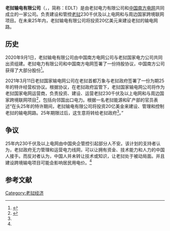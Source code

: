 {{Refimprove|time=2021-04-03T07:55:53+00:00}}
'''老挝输电有限公司'''（{{lang-en|Laos Transmission Company Limited}}，{{lang-fr|Electricité du Laos Transmission Company Ltd.}}，简称：EDLT）是由老挝电力有限公司和[[中国南方电网|中国南方电网]]共同成立的一家公司。负责建设和管控[[老挝|老挝]]230千伏及以上电网和与周边国家跨境联网项目。在未来25年内，老挝输电有限公司将投资20亿美元来建设老挝的输电网路。

== 历史 ==
2020年9月1日，老挝输电有限公司由中国南方电网公司与老挝国家电力公司共同出资组建。老挝电力有限公司和中国南方电网签署了一份持股协议，中国南方公司获得了大部分股份<ref name="voa">{{cite news |title=老挝签订电网特许协议，中国全面控管25年 |url=https://www.voachinese.com/a/Laos-China-electricity-20210318/5819457.html |publisher=美国之音 |accessdate=2021-04-03 |archive-date=2021-03-24 |archive-url=https://web.archive.org/web/20210324195825/https://www.voachinese.com/a/Laos-China-electricity-20210318/5819457.html |dead-url=no }}</ref>。

2021年3月11日老挝国家输电网公司在老挝首都万象与老挝政府签署了一份为期25年的特许经营权协议。根据协议，在老挝政府监管下，老挝国家输电网公司将作为老挝国家电网运营商，负责投资、建设、运营老挝230千伏及以上电网和与周边国家跨境联网项目<ref>{{cite news |title=中老合资输电网公司与老挝政府签署特许经营权协议 |url=http://www.xinhuanet.com/silkroad/2021-03/12/c_1127203419.htm |agency=新华社 |accessdate=2021-04-03 |archive-date=2021-05-24 |archive-url=https://web.archive.org/web/20210524160110/http://www.xinhuanet.com/silkroad/2021-03/12/c_1127203419.htm |dead-url=no }}</ref>，包括向邻国出口电力。根据一名老挝能源和矿产部的官员表述“在头25年的特许期间，老挝输电有限公司将投资20亿美金来建设、管理和控制老挝的输电网路。25年期限过后，这生意将转给老挝政府<ref name="voa"/>。”

== 争议 ==
25年内230千伏及以上电网由中国央企管控引起部分人{{who}}不安。该计划的支持者认为，老挝政府无力管理和运营电力线网，可以让拥有资金、技术能力和人力的中国人接手。而反对者认为，中国人并未转让技术或知识，让老挝处于被动局面。并且建设跨境输电项目可能会影响居民用电价。<ref name="voa"/>

== 参考文献 ==
{{reflist}}

[[Category:老挝经济|Category:老挝经济]]